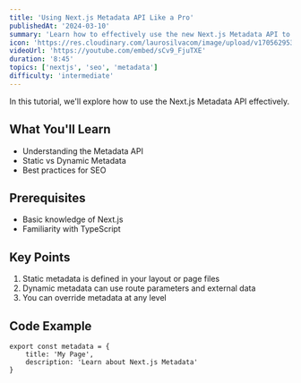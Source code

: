 ```yaml
---
title: 'Using Next.js Metadata API Like a Pro'
publishedAt: '2024-03-10'
summary: 'Learn how to effectively use the new Next.js Metadata API to improve your SEO and social sharing.'
icon: 'https://res.cloudinary.com/laurosilvacom/image/upload/v1705629532/laurosilvacom/icons/iw7vdsnx4p2owgjivykm.png'
videoUrl: 'https://youtube.com/embed/sCv9_FjuTXE'
duration: '8:45'
topics: ['nextjs', 'seo', 'metadata']
difficulty: 'intermediate'
---
```


In this tutorial, we'll explore how to use the Next.js Metadata API effectively.

## What You'll Learn

- Understanding the Metadata API
- Static vs Dynamic Metadata
- Best practices for SEO

## Prerequisites

- Basic knowledge of Next.js
- Familiarity with TypeScript

## Key Points

1. Static metadata is defined in your layout or page files
2. Dynamic metadata can use route parameters and external data
3. You can override metadata at any level

## Code Example

```tsx
export const metadata = {
	title: 'My Page',
	description: 'Learn about Next.js Metadata'
}
```
